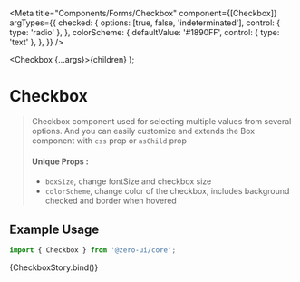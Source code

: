 
<Meta
  title="Components/Forms/Checkbox"
  component={[Checkbox]}
  argTypes={{
    checked: {
      options: [true, false, 'indeterminated'],
      control: { type: 'radio' },
    },
    colorScheme: {
      defaultValue: '#1890FF',
      control: { type: 'text' },
    },
  }}
/>

  <Checkbox {...args}>{children}</Checkbox>
);

# Checkbox

> Checkbox component used for selecting multiple values from several options.
> And you can easily customize and extends the Box component with `css` prop or `asChild` prop
>
> #### Unique Props :
>
> - `boxSize`, change fontSize and checkbox size
> - `colorScheme`, change color of the checkbox, includes background checked and border when hovered

## Example Usage

```jsx
import { Checkbox } from '@zero-ui/core';
```

<Canvas columns={2} withSource="close">
  <Story
    name="Checkbox"
    args={{
      disabled: false,
      boxSize: '$3',
      children: 'Label',
    }}
  >
    {CheckboxStory.bind()}
  </Story>
</Canvas>

<ArgsTable of={Checkbox} />
